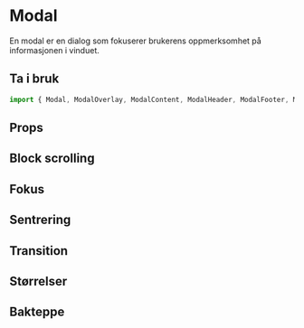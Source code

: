 
<Meta of={ModalStories} />

# Modal

En modal er en dialog som fokuserer brukerens oppmerksomhet på informasjonen i vinduet.

## Ta i bruk

```jsx
import { Modal, ModalOverlay, ModalContent, ModalHeader, ModalFooter, ModalBody, ModalCloseButton } from "@kvib/react";
```

## Props

<Card variant="outline" borderRadius="0">
  <CardBody>
    <Story of={ModalStories.Modal} />
  </CardBody>
</Card>

<Source code={ModalStrings.ModalString} dark />
<Controls of={ModalStories.Modal} />

## Block scrolling

<Card variant="outline" borderRadius="0">
  <CardBody>
    <Story of={ModalStories.ModalScrolling} />
  </CardBody>
</Card>

<Source code={ModalStrings.ModalScrollingString} dark />

## Fokus

<Card variant="outline" borderRadius="0">
  <CardBody>
    <Story of={ModalStories.ModalFocus} />
  </CardBody>
</Card>

<Source code={ModalStrings.ModalFocusString} dark />

## Sentrering

<Card variant="outline" borderRadius="0">
  <CardBody>
    <Story of={ModalStories.ModalCentered} />
  </CardBody>
</Card>

<Source code={ModalStrings.ModalCenteredString} dark />

## Transition

<Card variant="outline" borderRadius="0">
  <CardBody>
    <Story of={ModalStories.ModalTransition} />
  </CardBody>
</Card>

<Source code={ModalStrings.ModalTransitionString} dark />

## Størrelser

<Card variant="outline" borderRadius="0">
  <CardBody>
    <Story of={ModalStories.ModalSizes} />
  </CardBody>
</Card>

<Source code={ModalStrings.ModalSizesString} dark />

## Bakteppe

<Card variant="outline" borderRadius="0">
  <CardBody>
    <Story of={ModalStories.ModalBackdrop} />
  </CardBody>
</Card>

<Source code={ModalStrings.ModalBackdropString} dark />
